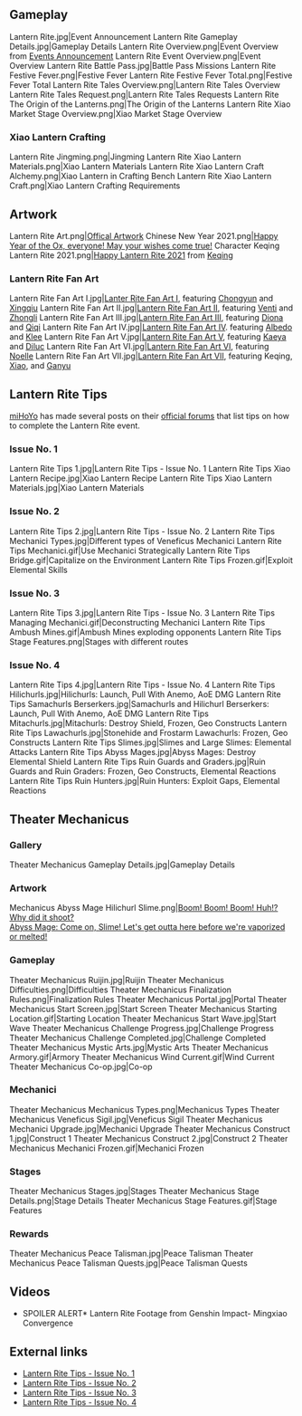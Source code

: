 {{EventTabs
|subpage1=Theater Mechanicus
|subpage2=Lantern Rite Tales
}}
==Gameplay==
<gallery>
Lantern Rite.jpg|Event Announcement
Lantern Rite Gameplay Details.jpg|Gameplay Details
Lantern Rite Overview.png|Event Overview from [https://genshin.hoyoverse.com/en/news/detail/8514 Events Announcement]
Lantern Rite Event Overview.png|Event Overview
Lantern Rite Battle Pass.jpg|Battle Pass Missions
Lantern Rite Festive Fever.png|Festive Fever
Lantern Rite Festive Fever Total.png|Festive Fever Total
Lantern Rite Tales Overview.png|Lantern Rite Tales Overview
Lantern Rite Tales Request.png|Lantern Rite Tales Requests
Lantern Rite The Origin of the Lanterns.png|The Origin of the Lanterns
Lantern Rite Xiao Market Stage Overview.png|Xiao Market Stage Overview
</gallery>

===Xiao Lantern Crafting===
<gallery>
Lantern Rite Jingming.png|Jingming
Lantern Rite Xiao Lantern Materials.png|Xiao Lantern Materials
Lantern Rite Xiao Lantern Craft Alchemy.png|Xiao Lantern in Crafting Bench
Lantern Rite Xiao Lantern Craft.png|Xiao Lantern Crafting Requirements
</gallery>

==Artwork==
<gallery>
Lantern Rite Art.png|[https://twitter.com/GenshinImpact/status/1244958073933844480/photo/1 Offical Artwork]
Chinese New Year 2021.png|[https://twitter.com/GenshinImpact/status/1359839853257650176 Happy Year of the Ox, everyone! May your wishes come true!]
Character Keqing Lantern Rite 2021.png|[https://twitter.com/GenshinImpact/status/1361525713388601350 Happy Lantern Rite 2021] from [[Keqing]]

</gallery>
===Lantern Rite Fan Art===
<gallery>
Lantern Rite Fan Art I.jpg|[https://twitter.com/GenshinImpact/status/1360080169772449794 Lanter Rite Fan Art I], featuring [[Chongyun]] and [[Xingqiu]]
Lantern Rite Fan Art II.jpg|[https://twitter.com/GenshinImpact/status/1360438548231557120 Lantern Rite Fan Art II], featuring [[Venti]] and [[Zhongli]]
Lantern Rite Fan Art III.jpg|[https://twitter.com/GenshinImpact/status/1360800936797609986 Lantern Rite Fan Art III], featuring [[Diona]] and [[Qiqi]]
Lantern Rite Fan Art IV.jpg|[https://twitter.com/GenshinImpact/status/1361163324323340289 Lantern Rite Fan Art IV]. featuring [[Albedo]] and [[Klee]]
Lantern Rite Fan Art V.jpg|[https://twitter.com/GenshinImpact/status/1361525711522197505 Lantern Rite Fan Art V], featuring [[Kaeya]] and [[Diluc]]
Lantern Rite Fan Art VI.jpg|[https://twitter.com/GenshinImpact/status/1361888102680326144 Lantern Rite Fan Art VI], featuring [[Noelle]]
Lantern Rite Fan Art VII.jpg|[https://twitter.com/GenshinImpact/status/1362250487437918210 Lantern Rite Fan Art VII], featuring Keqing, [[Xiao]], and [[Ganyu]]
</gallery>

==Lantern Rite Tips==
[[miHoYo]] has made several posts on their [https://www.hoyolab.com/ official forums] that list tips on how to complete the Lantern Rite event.
===Issue No. 1===
<gallery>
Lantern Rite Tips 1.jpg|Lantern Rite Tips - Issue No. 1
Lantern Rite Tips Xiao Lantern Recipe.jpg|Xiao Lantern Recipe
Lantern Rite Tips Xiao Lantern Materials.jpg|Xiao Lantern Materials
</gallery>

===Issue No. 2===
<gallery>
Lantern Rite Tips 2.jpg|Lantern Rite Tips - Issue No. 2
Lantern Rite Tips Mechanici Types.jpg|Different types of Veneficus Mechanici
Lantern Rite Tips Mechanici.gif|Use Mechanici Strategically
Lantern Rite Tips Bridge.gif|Capitalize on the Environment
Lantern Rite Tips Frozen.gif|Exploit Elemental Skills
</gallery>

===Issue No. 3===
<gallery>
Lantern Rite Tips 3.jpg|Lantern Rite Tips - Issue No. 3
Lantern Rite Tips Managing Mechanici.gif|Deconstructing Mechanici
Lantern Rite Tips Ambush Mines.gif|Ambush Mines exploding opponents
Lantern Rite Tips Stage Features.png|Stages with different routes
</gallery>

===Issue No. 4===
<gallery>
Lantern Rite Tips 4.jpg|Lantern Rite Tips - Issue No. 4
Lantern Rite Tips Hilichurls.jpg|Hilichurls: Launch, Pull With Anemo, AoE DMG
Lantern Rite Tips Samachurls Berserkers.jpg|Samachurls and Hilichurl Berserkers: Launch, Pull With Anemo, AoE DMG
Lantern Rite Tips Mitachurls.jpg|Mitachurls: Destroy Shield, Frozen, Geo Constructs
Lantern Rite Tips Lawachurls.jpg|Stonehide and Frostarm Lawachurls: Frozen, Geo Constructs
Lantern Rite Tips Slimes.jpg|Slimes and Large Slimes: Elemental Attacks
Lantern Rite Tips Abyss Mages.jpg|Abyss Mages: Destroy Elemental Shield
Lantern Rite Tips Ruin Guards and Graders.jpg|Ruin Guards and Ruin Graders: Frozen, Geo Constructs, Elemental Reactions
Lantern Rite Tips Ruin Hunters.jpg|Ruin Hunters: Exploit Gaps, Elemental Reactions
</gallery>

==Theater Mechanicus==
===Gallery===
<gallery>
Theater Mechanicus Gameplay Details.jpg|Gameplay Details
</gallery>

===Artwork===
<gallery>
Mechanicus Abyss Mage Hilichurl Slime.png|[https://www.hoyolab.com/article/172200 Boom! Boom! Boom! Huh!? Why did it shoot?<br />Abyss Mage: Come on, Slime! Let's get outta here before we're vaporized or melted!]
</gallery>

===Gameplay===
<gallery>
Theater Mechanicus Ruijin.jpg|Ruijin
Theater Mechanicus Difficulties.png|Difficulties
Theater Mechanicus Finalization Rules.png|Finalization Rules
Theater Mechanicus Portal.jpg|Portal
Theater Mechanicus Start Screen.jpg|Start Screen
Theater Mechanicus Starting Location.gif|Starting Location
Theater Mechanicus Start Wave.jpg|Start Wave
Theater Mechanicus Challenge Progress.jpg|Challenge Progress
Theater Mechanicus Challenge Completed.jpg|Challenge Completed
Theater Mechanicus Mystic Arts.jpg|Mystic Arts
Theater Mechanicus Armory.gif|Armory
Theater Mechanicus Wind Current.gif|Wind Current
Theater Mechanicus Co-op.jpg|Co-op
</gallery>

===Mechanici===
<gallery>
Theater Mechanicus Mechanicus Types.png|Mechanicus Types
Theater Mechanicus Veneficus Sigil.jpg|Veneficus Sigil
Theater Mechanicus Mechanici Upgrade.jpg|Mechanici Upgrade
Theater Mechanicus Construct 1.jpg|Construct 1
Theater Mechanicus Construct 2.jpg|Construct 2
Theater Mechanicus Mechanici Frozen.gif|Mechanici Frozen
</gallery>

===Stages===
<gallery>
Theater Mechanicus Stages.jpg|Stages
Theater Mechanicus Stage Details.png|Stage Details
Theater Mechanicus Stage Features.gif|Stage Features
</gallery>

===Rewards===
<gallery>
Theater Mechanicus Peace Talisman.jpg|Peace Talisman
Theater Mechanicus Peace Talisman Quests.jpg|Peace Talisman Quests
</gallery>

==Videos==
<gallery>
*SPOILER ALERT* Lantern Rite Footage from Genshin Impact- Mingxiao Convergence
</gallery>

==External links==
*[https://www.hoyolab.com/article/180291 Lantern Rite Tips - Issue No. 1]
*[https://www.hoyolab.com/article/182167 Lantern Rite Tips - Issue No. 2]
*[https://www.hoyolab.com/article/183792 Lantern Rite Tips - Issue No. 3]
*[https://www.hoyolab.com/article/186598 Lantern Rite Tips - Issue No. 4]